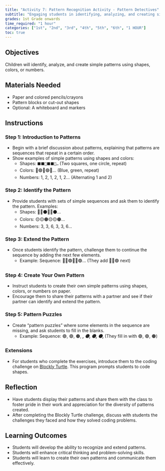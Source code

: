 ```yaml
---
title: "Activity 7: Pattern Recognition Activity - Pattern Detectives"
subtitle: "Engaging students in identifying, analyzing, and creating simple patterns using shapes, colors, or numbers."
grades: 1st Grade onwards
time_required: "1 hour"
categories: ["1st", "2nd", "3rd", "4th", "5th", "6th", "1 HOUR"]
toc: true
---
```


## Objectives

Children will identify, analyze, and create simple patterns using shapes, colors, or numbers.

## Materials Needed

- Paper and colored pencils/crayons
- Pattern blocks or cut-out shapes
- Optional: A whiteboard and markers

## Instructions

### Step 1: Introduction to Patterns

- Begin with a brief discussion about patterns, explaining that patterns are sequences that repeat in a certain order.
- Show examples of simple patterns using shapes and colors:
  - Shapes: `⬛⬛🔴⬛⬛🔴…` (Two squares, one circle, repeat)
  - Colors: 🔵🟢🔵🟢🔵… (Blue, green, repeat)
  - Numbers: 1, 2, 1, 2, 1, 2… (Alternating 1 and 2)

### Step 2: Identify the Pattern

- Provide students with sets of simple sequences and ask them to identify the pattern. Examples:
  - Shapes: 🔺🔺⚫️🔺🔺⚫️…
  - Colors: 🟡🟡🟠🟡🟡🟠…
  - Numbers: 3, 3, 6, 3, 3, 6…

### Step 3: Extend the Pattern

- Once students identify the pattern, challenge them to continue the sequence by adding the next few elements.
  - Example: Sequence: 🔵🔵🟢🔵🔵🟢… (They add 🔵🔵🟢 next)

### Step 4: Create Your Own Pattern

- Instruct students to create their own simple patterns using shapes, colors, or numbers on paper.
- Encourage them to share their patterns with a partner and see if their partner can identify and extend the pattern.

### Step 5: Pattern Puzzles

- Create "pattern puzzles" where some elements in the sequence are missing, and ask students to fill in the blanks.
  - Example: Sequence: 🟣, 🟣, 🟤, ___, 🟣, 🟣, 🟤, ___ (They fill in with 🟣, 🟣, 🟤)

### Extensions

- For students who complete the exercises, introduce them to the coding challenge on [Blockly Turtle](https://blockly.games/turtle?lang=en). This program prompts students to code shapes.

## Reflection

- Have students display their patterns and share them with the class to foster pride in their work and appreciation for the diversity of patterns created.
- After completing the Blockly Turtle challenge, discuss with students the challenges they faced and how they solved coding problems.

## Learning Outcomes

- Students will develop the ability to recognize and extend patterns.
- Students will enhance critical thinking and problem-solving skills.
- Students will learn to create their own patterns and communicate them effectively.
